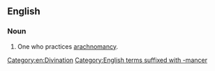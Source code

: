 ==English==

===Noun===
{{en-noun}}

# One who practices [[arachnomancy]].

[[Category:en:Divination]]
[[Category:English terms suffixed with -mancer]]